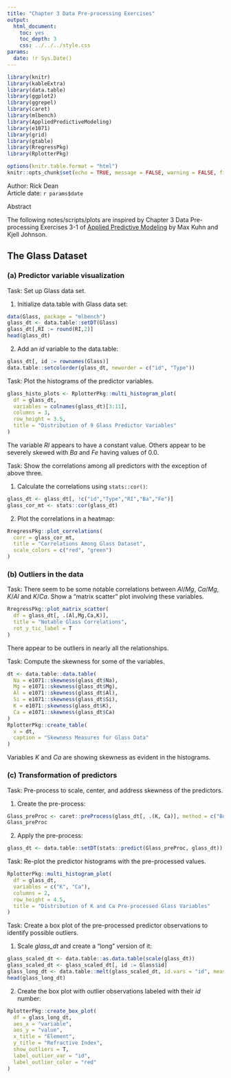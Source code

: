 ```yaml
---
title: "Chapter 3 Data Pre-processing Exercises"
output: 
  html_document:
    toc: yes
    toc_depth: 3
    css: ../../../style.css
params:
  date: !r Sys.Date()    
---
```


```r
library(knitr)
library(kableExtra)
library(data.table)
library(ggplot2)
library(ggrepel)
library(caret)
library(mlbench)
library(AppliedPredictiveModeling)
library(e1071)
library(grid)
library(gtable)
library(RregressPkg)
library(RplotterPkg)
```

```r
options(knitr.table.format = "html")
knitr::opts_chunk$set(echo = TRUE, message = FALSE, warning = FALSE, fig.width = 12, fig.height = 8)
```

<div>Author: Rick Dean</div>
<div>Article date: `r params$date`</div>

<div class="abstract">
  <p class="abstract">Abstract</p>
The following notes/scripts/plots are inspired by Chapter 3 Data Pre-processing Exercises 3-1 of [Applied Predictive Modeling](http://appliedpredictivemodeling.com/) by Max Kuhn and Kjell Johnson.
</div>

## The Glass Dataset

### (a) Predictor variable visualization

<div class="task">Task: Set up Glass data set. </div>

1. Initialize data.table with Glass data set:
```r
data(Glass, package = "mlbench")
glass_dt <- data.table::setDT(Glass)
glass_dt[,RI := round(RI,2)]
head(glass_dt)
```
2. Add an *id* variable to the data.table:
```r
glass_dt[, id := rownames(Glass)]
data.table::setcolorder(glass_dt, neworder = c("id", "Type"))
```

<div class="task">Task: Plot the histograms of the predictor variables. </div>

```r
glass_histo_plots <- RplotterPkg::multi_histogram_plot(
  df = glass_dt,
  variables = colnames(glass_dt)[3:11],
  columns = 3,
  row_height = 3.5,
  title = "Distribution of 9 Glass Predictor Variables"
)
```

The variable *RI* appears to have a constant value. Others appear to be severely skewed with *Ba* and *Fe* having values of 0.0.

<div class="task">Task: Show the correlations among all predictors with the exception of above three.</div>

1. Calculate the correlations using `stats::cor()`:
```r
glass_dt <- glass_dt[, !c("id","Type","RI","Ba","Fe")]
glass_cor_mt <- stats::cor(glass_dt)
```

2. Plot the correlations in a heatmap:
```r
RregressPkg::plot_correlations(
  corr = glass_cor_mt,
  title = "Correlations Among Glass Dataset",
  scale_colors = c("red", "green")
)
```

### (b) Outliers in the data

<div class="task">Task: There seem to be some notable correlations between *Al*/*Mg*, *Ca*/*Mg*, *K*/*Al* and *K*/*Ca*. Show a "matrix scatter" plot involving these variables.
```r
RregressPkg::plot_matrix_scatter(
  df = glass_dt[, .(Al,Mg,Ca,K)],
  title = "Notable Glass Correlations",
  rot_y_tic_label = T
)
```

There appear to be outliers in nearly all the relationships.

<div class="task">Task: Compute the skewness for some of the variables. </div>
```r
dt <- data.table::data.table(
  Na = e1071::skewness(glass_dt$Na),
  Mg = e1071::skewness(glass_dt$Mg),
  Al = e1071::skewness(glass_dt$Al),
  Si = e1071::skewness(glass_dt$Si),
  K = e1071::skewness(glass_dt$K),
  Ca = e1071::skewness(glass_dt$Ca)
)
RplotterPkg::create_table(
  x = dt,
  caption = "Skewness Measures for Glass Data"
)
```

Variables *K* and *Ca* are showing skewness as evident in the histograms.

### (c) Transformation of predictors

<div class="task">Task: Pre-process to scale, center, and address skewness of the predictors.</div>
1. Create the pre-process:

```r
Glass_preProc <- caret::preProcess(glass_dt[, .(K, Ca)], method = c("BoxCox", "center", "scale"))
Glass_preProc
```
2. Apply the pre-process:

```r
glass_dt <- data.table::setDT(stats::predict(Glass_preProc, glass_dt))
```

<div class="task">Task: Re-plot the predictor histograms with the pre-processed values. </div>
```r
RplotterPkg::multi_histogram_plot(
  df = glass_dt,
  variables = c("K", "Ca"),
  columns = 2,
  row_height = 4.5,
  title = "Distribution of K and Ca Pre-processed Glass Variables"
)
```

<div class="task">Task: Create a box plot of the pre-processed predictor observations to identify possible outliers. </div>

1. Scale *glass_dt* and create a "long" version of it:
```r
glass_scaled_dt <- data.table::as.data.table(scale(glass_dt))
glass_scaled_dt <- glass_scaled_dt[, id := Glass$id]
glass_long_dt <- data.table::melt(glass_scaled_dt, id.vars = "id", measure.vars = c("Na", "Mg", "Al", "Si", "K", "Ca"))
head(glass_long_dt)
```

2. Create the box plot with outlier observations labeled with their *id* number:
```r
RplotterPkg::create_box_plot(
  df = glass_long_dt,
  aes_x = "variable",
  aes_y = "value",
  x_title = "Element",
  y_title = "Refractive Index",
  show_outliers = T,
  label_outlier_var = "id",
  label_outlier_color = "red"
)
```

